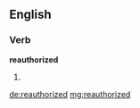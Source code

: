 ==English==

===Verb===
'''reauthorized'''

# {{past of|[[reauthorize]]}}

[[de:reauthorized]]
[[mg:reauthorized]]